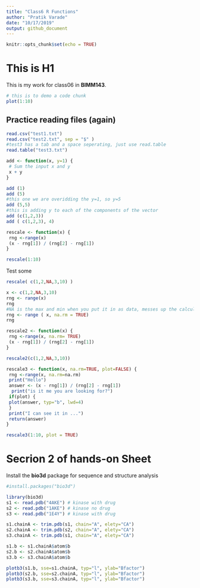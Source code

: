 ```yaml
---
title: "Class6 R Functions"
author: "Pratik Varade"
date: "10/17/2019"
output: github_document
---
```


```r
knitr::opts_chunk$set(echo = TRUE)
```

# This is H1
This is my work for class06 in **BIMM143**.

```r
# this is to demo a code chunk
plot(1:10)
```


## Practice reading files (again)
```r
read.csv("test1.txt")
read.csv("test2.txt", sep = "$" )
#test3 has a tab and a space seperating, just use read.table
read.table("test3.txt")

```





```r
add <- function(x, y=1) {
 # Sum the input x and y
 x + y
}
```

```r
add (1)
add (5)
#this one we are overidding the y=1, so y=5
add (5,5)
#this is adding y to each of the components of the vector
add (c(1,2,3))
add ( c(1,2,3), 4)

```





```r
rescale <- function(x) {
 rng <-range(x)
 (x - rng[1]) / (rng[2] - rng[1])
}
```



```r
rescale(1:10)
```

Test some
```r
rescale( c(1,2,NA,3,10) )

```



```r
x <- c(1,2,NA,3,10)
rng <- range(x)
rng
#NA is the max and min when you put it in as data, messes up the calculations. Put na.rm = TRUE to get rid of NA's from calculations
rng <- range ( x, na.rm = TRUE)
rng
```




```r
rescale2 <- function(x) {
 rng <-range(x, na.rm= TRUE)
 (x - rng[1]) / (rng[2] - rng[1])
}
```

```r
rescale2(c(1,2,NA,3,10))
```

```r
rescale3 <- function(x, na.rm=TRUE, plot=FALSE) {
 rng <-range(x, na.rm=na.rm)
 print("Hello")
 answer <- (x - rng[1]) / (rng[2] - rng[1])
  print("is it me you are looking for?")
 if(plot) {
 plot(answer, typ="b", lwd=4)
 }
 print("I can see it in ...")
 return(answer)
}
```

```r
rescale3(1:10, plot = TRUE)
```










# Secrion 2 of hands-on Sheet
Install the **bio3d** package for sequence and structure analysis
```r
#install.packages("bio3d")
```

```r
library(bio3d)
s1 <- read.pdb("4AKE") # kinase with drug
s2 <- read.pdb("1AKE") # kinase no drug
s3 <- read.pdb("1E4Y") # kinase with drug

s1.chainA <- trim.pdb(s1, chain="A", elety="CA")
s2.chainA <- trim.pdb(s2, chain="A", elety="CA")
s3.chainA <- trim.pdb(s1, chain="A", elety="CA")

s1.b <- s1.chainA$atom$b
s2.b <- s2.chainA$atom$b
s3.b <- s3.chainA$atom$b

plotb3(s1.b, sse=s1.chainA, typ="l", ylab="Bfactor")
plotb3(s2.b, sse=s2.chainA, typ="l", ylab="Bfactor")
plotb3(s3.b, sse=s3.chainA, typ="l", ylab="Bfactor")
```





